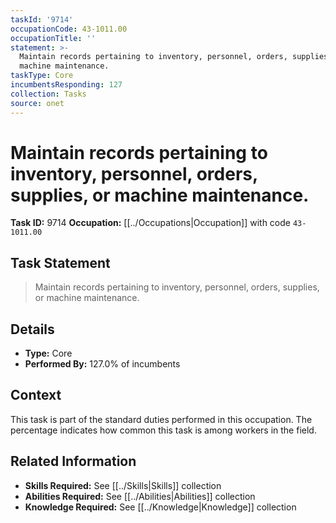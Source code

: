 ```yaml
---
taskId: '9714'
occupationCode: 43-1011.00
occupationTitle: ''
statement: >-
  Maintain records pertaining to inventory, personnel, orders, supplies, or
  machine maintenance.
taskType: Core
incumbentsResponding: 127
collection: Tasks
source: onet
---
```

# Maintain records pertaining to inventory, personnel, orders, supplies, or machine maintenance.

**Task ID:** 9714
**Occupation:** [[../Occupations|Occupation]] with code `43-1011.00`

## Task Statement

> Maintain records pertaining to inventory, personnel, orders, supplies, or machine maintenance.

## Details

- **Type:** Core
- **Performed By:** 127.0% of incumbents

## Context

This task is part of the standard duties performed in this occupation. The percentage indicates how common this task is among workers in the field.

## Related Information

- **Skills Required:** See [[../Skills|Skills]] collection
- **Abilities Required:** See [[../Abilities|Abilities]] collection
- **Knowledge Required:** See [[../Knowledge|Knowledge]] collection

